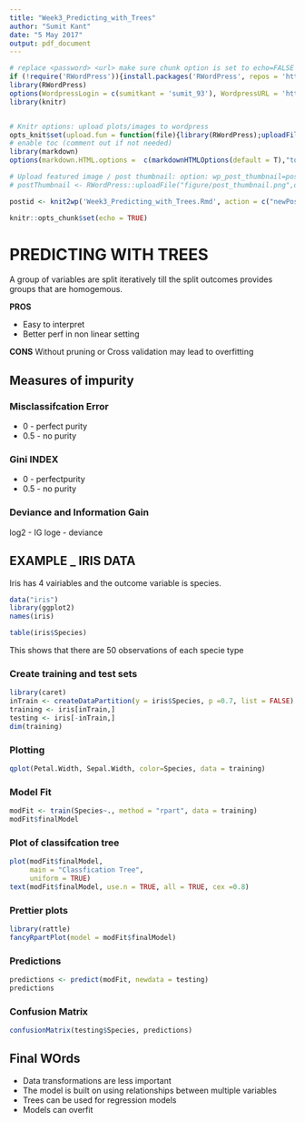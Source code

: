 ```yaml
---
title: "Week3_Predicting_with_Trees"
author: "Sumit Kant"
date: "5 May 2017"
output: pdf_document
---
```


```r
# replace <password> <url> make sure chunk option is set to echo=FALSE !
if (!require('RWordPress')){install.packages('RWordPress', repos = 'http://www.omegahat.org/R', type = 'source')}
library(RWordPress)
options(WordpressLogin = c(sumitkant = 'sumit_93'), WordpressURL = 'https://sumitkant9.wordpress.com/xmlrpc.php')
library(knitr)


# Knitr options: upload plots/images to wordpress
opts_knit$set(upload.fun = function(file){library(RWordPress);uploadFile(file)$url;})
# enable toc (comment out if not needed)
library(markdown)
options(markdown.HTML.options =  c(markdownHTMLOptions(default = T),"toc"))

# Upload featured image / post thumbnail: option: wp_post_thumbnail=postThumbnail$id
# postThumbnail <- RWordPress::uploadFile("figure/post_thumbnail.png",overwrite = TRUE)

postid <- knit2wp('Week3_Predicting_with_Trees.Rmd', action = c("newPost"),title = 'Prediction With Classfication Trees',categories=c('R'),mt_keywords = c('R','RMarkdown'),publish=FALSE) # add featured image include: wp_post_thumbnail=postThumbnail$id 
```

```r
knitr::opts_chunk$set(echo = TRUE)
```

# PREDICTING WITH TREES
A group of variables are split iteratively till the split outcomes provides groups that are homogemous.

**PROS**

* Easy to interpret
* Better perf in non linear setting

**CONS**
Without pruning or Cross validation may lead to overfitting

## Measures of impurity

### Misclassifcation Error

* 0 - perfect purity
* 0.5 - no purity

### Gini INDEX

* 0 - perfectpurity
* 0.5 - no purity
 
### Deviance and Information Gain
log2 - IG
loge - deviance

## EXAMPLE _ IRIS DATA

Iris has 4 vairiables and the outcome variable is species.

```r
data("iris")
library(ggplot2)
names(iris)
```

```r
table(iris$Species)
```
This shows that there are 50 observations of each specie type

### Create training and test sets
```r
library(caret)
inTrain <- createDataPartition(y = iris$Species, p =0.7, list = FALSE)
training <- iris[inTrain,]
testing <- iris[-inTrain,]
dim(training)
```

### Plotting
```r
qplot(Petal.Width, Sepal.Width, color=Species, data = training)
```

### Model Fit
```r
modFit <- train(Species~., method = "rpart", data = training)
modFit$finalModel
```

### Plot of classifcation tree
```r
plot(modFit$finalModel, 
     main = "Classfication Tree",
     uniform = TRUE)
text(modFit$finalModel, use.n = TRUE, all = TRUE, cex =0.8)
```

### Prettier plots
```r
library(rattle)
fancyRpartPlot(model = modFit$finalModel)
```

### Predictions
```r
predictions <- predict(modFit, newdata = testing)
predictions
```

### Confusion Matrix
```r
confusionMatrix(testing$Species, predictions)
```


## Final WOrds
* Data transformations are less important
* The model is built on using relationships between multiple variables  
* Trees can be used for regression models
* Models can overfit 

